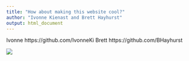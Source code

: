 ```yaml
---
title: "How about making this website cool?"
author: "Ivonne Kienast and Brett Hayhurst"
output: html_document
---
```

Ivonne https://github.com/IvonneKi
Brett https://github.com/BHayhurst

![](C:/Users/ivonn/OneDrive/Bilder/IK_Forest.jpg)